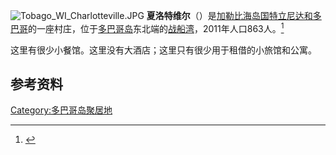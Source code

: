 {{Expand language|1=en|time=2020-09-22T08:41:44+00:00}}
{{coord|11|19|N|60|33|W|region:TT_type:city|display=title}}
{{distinguish|夏洛茨维尔}}
[[File:Tobago_WI_Charlotteville.JPG|thumb]]
'''夏洛特维尔'''（{{lang-en|Charlotteville}}）是[[加勒比海|加勒比海]][[岛国|岛国]][[特立尼达和多巴哥|特立尼达和多巴哥]]的一座村庄，位于[[多巴哥岛|多巴哥岛]]东北端的[[战船湾|战船湾]]，2011年人口863人。<ref>{{cite web|url=http://www.guardian.co.tt/sites/default/files/story/2011_DemographicReport.pdf|title=Trinidad and Tobago 2011 Census|publisher=Ministry of Planning and Sustainable Development|date=2012-11-30|accessdate=2015-09-15|archiveurl=https://web.archive.org/web/20150924042445/http://www.guardian.co.tt/sites/default/files/story/2011_DemographicReport.pdf|archivedate=2015-09-24}}</ref>

这里有很少小餐馆。这里没有大酒店；这里只有很少用于租借的小旅馆和公寓。

== 参考资料 ==
{{reflist}}

{{TrinidadTobago-geo-stub}}
{{DEFAULTSORT:Charlotteville}}
[[Category:多巴哥岛聚居地|Category:多巴哥岛聚居地]]